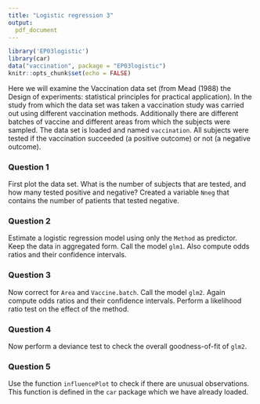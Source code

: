 ```yaml
---
title: "Logistic regression 3"
output: 
  pdf_document
---
```


```r
library('EP03logistic')
library(car)
data("vaccination", package = "EP03logistic")
knitr::opts_chunk$set(echo = FALSE)
```



Here we will examine the Vaccination data set (from Mead (1988) the Design of experiments: statistical principles for practical application). In the study from which the data set was taken a vaccination study was carried out using different vaccination methods. Additionally there are different batches of vaccine and different areas from which the subjects were sampled. The data set is loaded and named `vaccination`. All subjects were tested if the vaccination succeeded (a positive outcome) or not (a negative outcome).

### Question 1

First plot the data set. What is the number of subjects that are tested, and how many tested positive and negative? Created a variable `Nneg` that contains the number of patients that tested negative.


### Question 2

Estimate a logistic regression model using only the `Method` as predictor. Keep the data in aggregated form. Call the model `glm1`. Also compute odds ratios and their confidence intervals.       


### Question 3

Now correct for `Area` and `Vaccine.batch`. Call the model `glm2`. Again compute odds ratios and their confidence intervals. Perform a likelihood ratio test on the effect of the method.


### Question 4

Now perform a deviance test to check the overall goodness-of-fit of `glm2`.


### Question 5

Use the function `influencePlot` to check if there are unusual observations. This function is defined in the `car` package which we have already loaded. 

